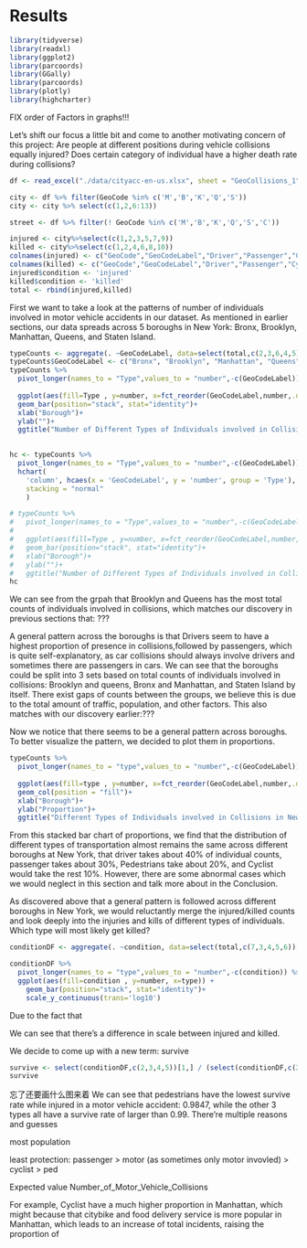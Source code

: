 # Results

```r
library(tidyverse)
library(readxl)
library(ggplot2)
library(parcoords)
library(GGally)
library(parcoords)
library(plotly)
library(highcharter)
```
FIX order of Factors in graphs!!!

Let's shift our focus a little bit and come to another motivating concern of this project: Are people at different positions during vehicle collisions equally injured? Does certain category of individual have a higher death rate during collisions?


```r
df <- read_excel("./data/cityacc-en-us.xlsx", sheet = "GeoCollisions_1",skip = 3,n_max = 83)

city <- df %>% filter(GeoCode %in% c('M','B','K','Q','S'))
city <- city %>% select(c(1,2,6:13))

street <- df %>% filter(! GeoCode %in% c('M','B','K','Q','S','C'))

```

```r

injured <- city%>%select(c(1,2,3,5,7,9))
killed <- city%>%select(c(1,2,4,6,8,10))
colnames(injured) <- c("GeoCode","GeoCodeLabel","Driver","Passenger","Cyclist","Pedestrian" )
colnames(killed) <- c("GeoCode","GeoCodeLabel","Driver","Passenger","Cyclist","Pedestrian" )
injured$condition <- 'injured'
killed$condition <- 'killed'
total <- rbind(injured,killed)
```


First we want to take a look at the patterns of number of individuals involved in motor vehicle accidents in our dataset. As mentioned in earlier sections, our data spreads across 5 boroughs in New York: Bronx, Brooklyn, Manhattan, Queens, and Staten Island.

```r
typeCounts <- aggregate(. ~GeoCodeLabel, data=select(total,c(2,3,6,4,5)), FUN=sum)
typeCounts$GeoCodeLabel <- c("Bronx", "Brooklyn", "Manhattan", "Queens","Staten Island")
typeCounts %>%
  pivot_longer(names_to = "Type",values_to = "number",-c(GeoCodeLabel)) %>%
  
  ggplot(aes(fill=Type , y=number, x=fct_reorder(GeoCodeLabel,number,.desc = TRUE))) + 
  geom_bar(position="stack", stat="identity")+
  xlab("Borough")+
  ylab("")+
  ggtitle("Number of Different Types of Individuals involved in Collisions in New York")
  
```


```r

hc <- typeCounts %>%
  pivot_longer(names_to = "Type",values_to = "number",-c(GeoCodeLabel)) %>%
  hchart(
    'column', hcaes(x = 'GeoCodeLabel', y = 'number', group = 'Type'),
    stacking = "normal"
    )

# typeCounts %>%
#   pivot_longer(names_to = "Type",values_to = "number",-c(GeoCodeLabel)) %>%
#   
#   ggplot(aes(fill=Type , y=number, x=fct_reorder(GeoCodeLabel,number,.desc = TRUE))) + 
#   geom_bar(position="stack", stat="identity")+
#   xlab("Borough")+
#   ylab("")+
#   ggtitle("Number of Different Types of Individuals involved in Collisions in New York")
hc
```
We can see from the grpah that Brooklyn and Queens has the most total counts of individuals involved in collisions, which matches our discovery in previous sections that: ???

A general pattern across the boroughs is that Drivers seem to have a highest proportion of presence in collisions,followed by passengers, which is quite self-explanatory, as car collisions should always involve drivers and sometimes there are passengers in cars. We can see that the boroughs could be split into 3 sets based on total counts of individuals involved in collisions: Brooklyn and queens, Bronx and Manhattan, and Staten Island by itself. There exist gaps of counts between the groups, we believe this is due to the total amount of traffic, population, and other factors. This also matches with our discovery earlier:???

Now we notice that there seems to be a general pattern across boroughs. To better visualize the pattern, we decided to plot them in proportions.

```r
typeCounts %>%
  pivot_longer(names_to = "type",values_to = "number",-c(GeoCodeLabel)) %>%
  
  ggplot(aes(fill=type , y=number, x=fct_reorder(GeoCodeLabel,number,.desc = TRUE))) + 
  geom_col(position = "fill")+
  xlab("Borough")+
  ylab("Proportion")+
  ggtitle("Different Types of Individuals involved in Collisions in New York Boroughs")

```

From this stacked bar chart of proportions, we find that the distribution of different types of transportation almost remains the same across different boroughs at New York, that driver takes about 40% of individual counts, passenger takes about 30%, Pedestrians take about 20%, and Cyclist would take the rest 10%. However, there are some abnormal cases which we would neglect in this section and talk more about in the Conclusion.

As discovered above that a general pattern is followed across different boroughs in New York, we would reluctantly merge the injured/killed counts and look deeply into the injuries and kills of different types of individuals. Which type will most likely get killed?

```r
conditionDF <- aggregate(. ~condition, data=select(total,c(7,3,4,5,6)), FUN=sum)

conditionDF %>%
  pivot_longer(names_to = "type",values_to = "number",-c(condition)) %>%
  ggplot(aes(fill=condition , y=number, x=type)) + 
    geom_bar(position="stack", stat="identity")+
    scale_y_continuous(trans='log10')
```
Due to the fact that 

We can see that there's a difference in scale between injured and killed.

We decide to come up with a new term: survive


```r
survive <- select(conditionDF,c(2,3,4,5))[1,] / (select(conditionDF,c(2,3,4,5))[1,] + select(conditionDF,c(2,3,4,5))[2,])
survive
```
忘了还要画什么图来着
We can see that pedestrians have the lowest survive rate while injured in a motor vehicle accident: 0.9847, while the other 3 types all have a survive rate of larger than 0.99. There're multiple reasons and guesses

most population

least protection: passenger > motor (as sometimes only motor invovled) > cyclist > ped



Expected value 
Number_of_Motor_Vehicle_Collisions

For example, Cyclist have a much higher proportion in Manhattan, which might because that citybike and food delivery service is more popular in Manhattan, which leads to an increase of total incidents, raising the proportion of 
